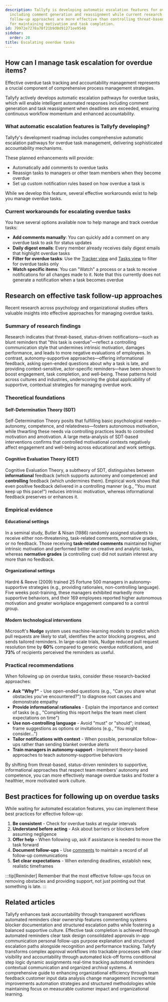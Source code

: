 ```yaml
---
description: Tallyfy is developing automatic escalation features for overdue tasks
  including comment generation and reassignment while current research shows autonomy-supportive
  follow-up approaches are more effective than controlling threat-based notifications
  for maintaining motivation and task completion.
id: 79972e7278a70f21b9d0d91271ee9540
sidebar:
  order: 20
title: Escalating overdue tasks
---
```


## How can I manage task escalation for overdue items?

Effective overdue task tracking and accountability management represents a crucial component of comprehensive process management strategies.

Tallyfy actively develops automatic escalation pathways for overdue tasks, which will enable intelligent automated responses including comment generation and task reassignment when deadlines are exceeded, ensuring continuous workflow momentum and enhanced accountability.

### What automatic escalation features is Tallyfy developing?

Tallyfy's development roadmap includes comprehensive automatic escalation pathways for overdue task management, delivering sophisticated accountability mechanisms.

These planned enhancements will provide:

- Automatically add comments to overdue tasks
- Reassign tasks to managers or other team members when they become overdue
- Set up custom notification rules based on how overdue a task is

While we develop this feature, several effective workarounds exist to help you manage overdue tasks.

### Current workarounds for escalating overdue tasks

You have several options available now to help manage and track overdue tasks:

- **Add comments manually**: You can quickly add a comment on any overdue task to ask for status updates
- **Daily digest emails**: Every member already receives daily digest emails that highlight overdue tasks
- **Filter for overdue tasks**: Use the [Tracker view](/products/pro/tracking-and-tasks/tracker-view/) and [Tasks view](/products/pro/tracking-and-tasks/tasks-view/) to filter for overdue tasks only
- **Watch specific items**: You can "Watch" a process or a task to receive notifications for all changes made to it. Note that this currently does not generate a notification when a task becomes overdue

## Research on effective task follow-up approaches

Recent research across psychology and organizational studies offers valuable insights into effective approaches for managing overdue tasks.

### Summary of research findings

Research indicates that threat-based, status-driven notifications—such as blunt reminders that "this task is overdue"—reflect a controlling communication style that undermines intrinsic motivation, damages performance, and leads to more negative evaluations of employees. In contrast, autonomy-supportive approaches—offering informational feedback, asking open-ended questions about why a task is late, and providing context-sensitive, actor-specific reminders—have been shown to boost engagement, task completion, and well-being. These patterns hold across cultures and industries, underscoring the global applicability of supportive, contextual strategies for managing overdue work.

### Theoretical foundations

#### Self-Determination Theory (SDT)

Self-Determination Theory posits that fulfilling basic psychological needs—autonomy, competence, and relatedness—fosters autonomous motivation, while thwarting these needs via controlling practices leads to controlled motivation and amotivation. A large meta-analysis of SDT-based interventions confirms that controlled motivational contexts negatively affect engagement and well-being across educational and work settings.

#### Cognitive Evaluation Theory (CET)

Cognitive Evaluation Theory, a subtheory of SDT, distinguishes between **informational** feedback (which supports autonomy and competence) and **controlling** feedback (which undermines them). Empirical work shows that even positive feedback delivered in a controlling manner (e.g., "You must keep up this pace!") reduces intrinsic motivation, whereas informational feedback preserves or enhances it.

### Empirical evidence

#### Educational settings

In a seminal study, Butler & Nisan (1986) randomly assigned students to receive either non-threatening, task-related comments, normative grades, or no feedback. Those receiving **task-related comments** maintained higher intrinsic motivation and performed better on creative and analytic tasks, whereas **normative grades** (a controlling cue) did not sustain interest any more than no feedback.

#### Organizational settings

Hardré & Reeve (2009) trained 25 Fortune 500 managers in autonomy-supportive strategies (e.g., providing rationales, non-controlling language). Five weeks post-training, these managers exhibited markedly more supportive behaviors, and their 169 employees reported higher autonomous motivation and greater workplace engagement compared to a control group.

#### Modern technological interventions

Microsoft's **Nudge** system uses machine-learning models to predict which pull requests are likely to stall, identifies the actor blocking progress, and sends tailored reminders. In large-scale trials, Nudge reduced pull request resolution time by **60%** compared to generic overdue notifications, and **73%** of recipients perceived the reminders as useful.

### Practical recommendations

When following up on overdue tasks, consider these research-backed approaches:

- **Ask "Why?"** - Use open-ended questions (e.g., "Can you share what obstacles you've encountered?") to diagnose root causes and demonstrate empathy
- **Provide informational rationales** - Explain the importance and context of tasks (e.g., "Completing this report helps the team meet client expectations on time")
- **Use non-controlling language** - Avoid "must" or "should"; instead, frame suggestions as options or invitations (e.g., "You might consider…")
- **Tailor notifications with context** - When possible, personalize follow-ups rather than sending blanket overdue alerts
- **Train managers in autonomy-support** - Implement theory-based approaches to teach autonomy-supportive behaviors

By shifting from threat-based, status-driven reminders to supportive, informational approaches that respect team members' autonomy and competence, you can more effectively manage overdue tasks and foster a healthier, more motivated work culture.

## Best practices for following up on overdue tasks

While waiting for automated escalation features, you can implement these best practices for effective follow-up:

1. **Be consistent** - Check for overdue tasks at regular intervals
2. **Understand before acting** - Ask about barriers or blockers before assuming negligence
3. **Offer help** - When following up, ask if assistance is needed to move the task forward
4. **Document follow-ups** - Use [comments](/products/pro/tracking-and-tasks/tasks/how-can-i-manage-comments-in-tallyfy/) to maintain a record of all follow-up communications
5. **Set clear expectations** - When extending deadlines, establish new, realistic timeframes

:::tip[Reminder]
Remember that the most effective follow-ups focus on removing obstacles and providing support, not just pointing out that something is late.
:::


## Related articles
<CardGrid>
<LinkTitleCard header="<b>How To > Make people accountable for tasks</b>" href="/products/pro/tutorials/how-to/make-people-accountable-for-tasks/" > Tallyfy enhances task accountability through transparent workflows automated reminders clear ownership features commenting systems blocker documentation and structured escalation paths while fostering a balanced supportive culture. </LinkTitleCard>
<LinkTitleCard header="<b>How To > Ensure everyone in your team completes an approval or task</b>" href="/products/pro/tutorials/how-to/ensure-task-completion/" > Effective task completion is achieved through automated reminders clear task design consolidated approvals in-app communication personal follow-ups purpose explanation and structured escalation paths alongside recognition and performance tracking. </LinkTitleCard>
<LinkTitleCard header="<b>How To > Automatically track and run complex approval workflows</b>" href="/products/pro/tutorials/how-to/track-and-run-complex-approval-workflows/" > Tallyfy transforms complex approval workflows into trackable processes with clear visibility and accountability through automated kick-off forms conditional step logic dynamic assignments real-time tracking automated reminders contextual communication and organized archival systems. </LinkTitleCard>
<LinkTitleCard header="<b>How To > Improve processes effectively</b>" href="/products/pro/tutorials/how-to/improve-processes-effectively/" > A comprehensive guide to enhancing organizational efficiency through team feedback customer input data analysis change management incremental improvements automation strategies and structured methodologies while maintaining focus on measurable customer impact and organizational learning. </LinkTitleCard>
</CardGrid>